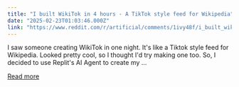 ```yaml
---
title: "I built WikiTok in 4 hours - A TikTok style feed for Wikipedia"
date: "2025-02-23T01:03:46.000Z"
link: "https://www.reddit.com/r/artificial/comments/1ivy48f/i_built_wikitok_in_4_hours_a_tiktok_style_feed/"
---
```


I saw someone creating WikiTok in one night. It's like a Tiktok style feed for Wikipedia. Looked pretty cool, so I thought I'd try making one too.
 So, I decided to use Replit's AI Agent to create my ...

[Read more](https://www.reddit.com/r/artificial/comments/1ivy48f/i_built_wikitok_in_4_hours_a_tiktok_style_feed/)
